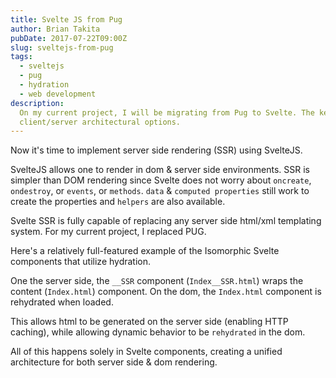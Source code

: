```yaml
---
title: Svelte JS from Pug
author: Brian Takita
pubDate: 2017-07-22T09:00Z
slug: sveltejs-from-pug
tags:
  - sveltejs
  - pug
  - hydration
  - web development
description:
  On my current project, I will be migrating from Pug to Svelte. The key concepts are Server Side Rendering, Hydration,
  client/server architectural options.
---
```


Now it's time to implement server side rendering (SSR) using SvelteJS.

<p>
	<Rel dom={
		fragment_(
			`On my current project, I will be migrating from `,
			atb_pugjs_(),
			` to `,
			atb_sveltejs_(),
			`. The key concepts are `,
			atb_({
				innerText: 'Server Side Rendering',
				href: 'https://svelte.technology/guide#server-side-rendering'
			}),
			`, `,
			atb_({ innerText: 'Hydration', href: 'https://github.com/sveltejs/svelte/pull/649' }),
			`, client/server architectural options.`)
	}/>
</p>

SvelteJS allows one to render in dom & server side environments. SSR is simpler than DOM rendering since Svelte does
not worry about `oncreate`, `ondestroy`, or `events`, or `methods`. `data` & `computed properties` still work to
create the properties and `helpers` are also available.

Svelte SSR is fully capable of replacing any server side html/xml templating system. For my current project, I
replaced PUG.

Here's a relatively full-featured example of the Isomorphic Svelte components that utilize hydration.

One the server side, the `__SSR` component (`Index__SSR.html`) wraps the content (`Index.html`) component. On the
dom, the `Index.html` component is rehydrated when loaded.

This allows html to be generated on the server side (enabling HTTP caching), while allowing dynamic behavior to be
`rehydrated` in the dom.

All of this happens solely in Svelte components, creating a unified architecture for both server side & dom rendering.
